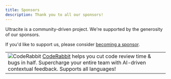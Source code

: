 ```yaml
---
title: Sponsors
description: Thank you to all our sponsors!
---
```


Ultracite is a community-driven project. We're supported by the generosity of our sponsors.

If you'd like to support us, please consider [becoming a sponsor](https://github.com/sponsors/haydenbleasel).

| |
|---|
| ![CodeRabbit](/sponsors/coderabbit.png) [CodeRabbit](https://www.coderabbit.ai/) helps you cut code review time & bugs in half. Supercharge your entire team with AI-driven contextual feedback. Supports all languages! |
